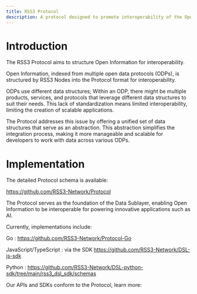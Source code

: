 ```yaml
---
title: RSS3 Protocol
description: A protocol designed to promote interoperability of the Open Web.
---
```


# Introduction

The RSS3 Protocol aims to structure Open Information for interoperability.

Open Information, indexed from multiple open data protocols (ODPs), is structured by RSS3 Nodes into the Protocol format for interoperability.

ODPs use different data structures; Within an ODP, there might be multiple products, services, and protocols that leverage different data structures to suit their needs. This lack of standardization means limited interoperability, limiting the creation of scalable applications.

The Protocol addresses this issue by offering a unified set of data structures that serve as an abstraction. This abstraction simplifies the integration process, making it more manageable and scalable for developers to work with data across various ODPs.

# Implementation

The detailed Protocol schema is available:

https://github.com/RSS3-Network/Protocol

The Protocol serves as the foundation of the Data Sublayer, enabling Open Information to be interoperable for powering innovative applications such as AI.

Currently, implementations include:

Go : https://github.com/RSS3-Network/Protocol-Go

JavaScript/TypeScript : via the SDK https://github.com/RSS3-Network/DSL-js-sdk

Python : https://github.com/RSS3-Network/DSL-python-sdk/tree/main/rss3_dsl_sdk/schemas

Our APIs and SDKs conform to the Protocol, learn more:

<Cards>
  <Card
    href="/guide/apis"
    title="APIs"
    description="APIs for building with RSS3."
  />
  <Card
    href="/guide/sdk"
    title="SDKs"
    description="SDKs for building with RSS3."
  />
</Cards>
